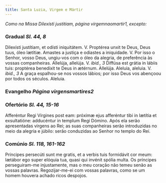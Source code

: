 ```yaml
---
title: Santa Luzia, Virgem e Mártir
---
```


<em>Como na Missa Dilexísti justitiam, página virgemnaomartir1, excepto:</em>

### Gradual <em>Sl. 44, 8</em>

<div class="grid grid-cols-2 gap-5">
  <span class="text-justify">
    Dilexísti justítiam, et odísti iniquitátem. V. Proptérea unxit te Deus, Deus
    tuus, óleo lætítiæ.
  </span>
  <span class="text-justify">
    Amastes a justiça e odiastes a iniquidade. V. Por isso o Senhor, vosso Deus,
    ungiu-vos com o óleo da alegria, de preferência às vossas companheiras.
  </span>
  <span class="text-justify">
    Allelúja, allelúja. V. <em>ibid., 3</em> Diffúsa est grátia in lábiis tuis:
    proptérea benedíxit te Deus in ætérnum. Allelúja.
  </span>
  <span class="text-justify">
    Aleluia, aleluia. V. <em>ibid., 3</em> A graça espalhou-se nos vossos
    lábios; por isso Deus vos abençoou por todos os séculos. Aleluia.
  </span>
</div>

### Evangelho <em>Página virgensmartires2</em>

### Ofertório <em>Sl. 44, 15-16</em>

<div class="grid grid-cols-2 gap-5">
  <span class="text-justify">
    Afferéntur Regi Vírgines post eam: próximæ ejus afferéntur tibi in lætítia
    et exsultatióne: adducéntur in templum Regi Dómino.
  </span>
  <span class="text-justify">
    Após ela serão apresentadas virgens ao Rei; as suas companheiras serão
    introduzidas no meio da alegria e júbilo: serão conduzidas ao Senhor no
    templo do Rei.
  </span>
</div>

### Comúnio <em>Sl. 118, 161-162</em>

<div class="grid grid-cols-2 gap-5">
  <span class="text-justify">
    Príncipes persecúti sunt me gratis, et a verbis tuis formidávit cor meum:
    lætábor ego super elóquia tua, quasi qui invénit spólia multa.
  </span>
  <span class="text-justify">
    Os príncipes perseguiram-me injustamente, mas o meu coração não temeu senão
    as vossas palavras. Regozijar-me-ei com vossas palavras, como se um homem
    houvera achado ricos despojos.
  </span>
</div>
